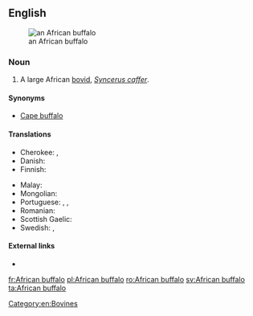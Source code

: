 ==English==
[[Image:African Buffalo.JPG|thumb|right|an African buffalo]]

===Noun===
{{en-noun|head=[[African]] [[buffalo]]}}

# A large African [[bovid]], ''[[Syncerus caffer]]''.

====Synonyms====
* [[Cape buffalo]]

====Translations====
{{trans-top|large bovid}}
* Cherokee: {{t|chr|ᎠᎱᎵᎧ ᏯᎾᏌ|tr=Ahulika yanasa|sc=Cher}}, {{t|chr|ᎬᎿᎨ ᏯᎾᏌ|tr=gvhnage yanasa|sc=Cher}}
* Danish: {{t|da|afrikansk bøffel}}
* Finnish: {{t|fi|kafferipuhveli}}
{{trans-mid}}
* Malay: {{t|ms|kerbau Afrika}}
* Mongolian: {{t|mn|одос үхэр|sc=Cyrl}}
* Portuguese: {{t|pt|búfalo africano|m}}, {{t|pt|búfalo cafre|m}}, {{t|pt|búfalo do Cabo|m}}
* Romanian: {{t|ro|bivol african|m}}
* Scottish Gaelic: {{t|gd|buabhall Afragach|m}}
* Swedish: {{t|sv|afrikansk buffel|c}}, {{t+|sv|kafferbuffel|c}}
{{trans-bottom}}

====External links====
* {{pedia}}

[[Category:en:Bovines]]

[[fr:African buffalo]]
[[pl:African buffalo]]
[[ro:African buffalo]]
[[sv:African buffalo]]
[[ta:African buffalo]]